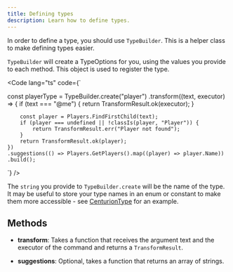 ```yaml
---
title: Defining types
description: Learn how to define types.
---
```



In order to define a type, you should use `TypeBuilder`.
This is a helper class to make defining types easier.

`TypeBuilder` will create a TypeOptions for you, using the values you provide to each method.
This object is used to register the type.

<Code lang="ts" code={`

const playerType = TypeBuilder.create<Player>("player")
	.transform((text, executor) => {
		if (text === "@me") {
			return TransformResult.ok(executor);
		}

		const player = Players.FindFirstChild(text);
		if (player === undefined || !classIs(player, "Player")) {
			return TransformResult.err("Player not found");
		}
		return TransformResult.ok(player);
	})
	.suggestions(() => Players.GetPlayers().map((player) => player.Name))
	.build();
`} />

The `string` you provide to `TypeBuilder.create` will be the name of the type.
It may be useful to store your type names in an enum or constant to make them
more accessible - see [CenturionType](https://github.com/paradoxuum/centurion/blob/main/src/shared/builtin/types/index.ts)
for an example.

## Methods

- **transform**: Takes a function that receives the argument text and the executor of the command
and returns a `TransformResult`.

- **suggestions**: Optional, takes a function that returns an array of strings.